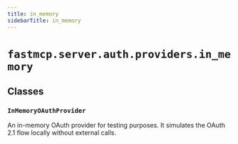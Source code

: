 ```yaml
---
title: in_memory
sidebarTitle: in_memory
---
```


# `fastmcp.server.auth.providers.in_memory`

## Classes

### `InMemoryOAuthProvider`


An in-memory OAuth provider for testing purposes.
It simulates the OAuth 2.1 flow locally without external calls.

